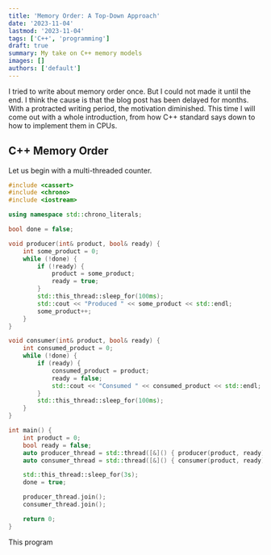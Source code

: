 ```yaml
---
title: 'Memory Order: A Top-Down Approach'
date: '2023-11-04'
lastmod: '2023-11-04'
tags: ['C++', 'programming']
draft: true
summary: My take on C++ memory models
images: []
authors: ['default']
---
```


I tried to write about memory order once. But I could not made it until the end. I think the cause is that the blog post has been delayed for months. With a protracted writing period, the motivation diminished. This time I will come out with a whole introduction, from how C++ standard says down to how to implement them in CPUs.

## C++ Memory Order

Let us begin with a multi-threaded counter.

```cpp
#include <cassert>
#include <chrono>
#include <iostream>

using namespace std::chrono_literals;

bool done = false;

void producer(int& product, bool& ready) {
    int some_product = 0;
    while (!done) {
        if (!ready) {
            product = some_product;
            ready = true;
        }
        std::this_thread::sleep_for(100ms);
        std::cout << "Produced " << some_product << std::endl;
        some_product++;
    }
}

void consumer(int& product, bool& ready) {
    int consumed_product = 0;
    while (!done) {
        if (ready) {
            consumed_product = product;
            ready = false;
            std::cout << "Consumed " << consumed_product << std::endl;
        }
        std::this_thread::sleep_for(100ms);
    }
}

int main() {
    int product = 0;
    bool ready = false;
    auto producer_thread = std::thread([&]() { producer(product, ready); });
    auto consumer_thread = std::thread([&]() { consumer(product, ready); });

    std::this_thread::sleep_for(3s);
    done = true;

    producer_thread.join();
    consumer_thread.join();

    return 0;
}
```

This program